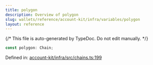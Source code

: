 ```yaml
---
title: polygon
description: Overview of polygon
slug: wallets/reference/account-kit/infra/variables/polygon
layout: reference
---
```


{/* This file is auto-generated by TypeDoc. Do not edit manually. */}

```ts
const polygon: Chain;
```

Defined in: [account-kit/infra/src/chains.ts:199](https://github.com/alchemyplatform/aa-sdk/blob/153785ddc87beb160382c2bae7dbafa4a66ade9a/account-kit/infra/src/chains.ts#L199)
